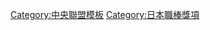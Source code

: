 {{Navbox
|bodyclass=hlist

|name = 中央聯盟最多奪三振
|title = [[日本職棒三振王|中央聯盟最多奪三振]]
|groupstyle = text-align:center
|basestyle = background-color:#8b8
|state = <includeonly>collapsed</includeonly>
|group1 = 1950年代
|list1 = 
*50 [[杉下茂]]
*51 [[杉下茂]]
*52 [[金田正一]]
*53 [[金田正一]]
*54 [[杉下茂]]
*55 [[金田正一]]
*56 [[金田正一]]
*57 [[秋山登]]
*58 [[金田正一]]
*59 [[金田正一]]
|group2 = 1960年代
|list2 = 
*60 [[金田正一]]
*61 [[權藤博]]
*62 [[小山正明]]
*63 [[金田正一]]
*64 [[金田正一]]
*65 [[村山實]]
*66 [[村山實]]
*67 [[江夏豐]]
*68 [[江夏豐]]
*69 [[江夏豐]]
|group3 = 1970年代
|list3 = 
*70 [[江夏豐]]
*71 [[江夏豐]]
*72 [[江夏豐]]
*73 [[高橋一三]]
*74 [[金城基泰]]
*75 [[外木場義郎]]
*76 [[池谷公二郎]]
*77 [[池谷公二郎]]
*78 [[齊藤明雄]]
*79 [[新浦壽夫]]
|group4 = 1980年代
|list4 = 
*80 [[江川卓]]
*81 [[江川卓]]
*82 [[江川卓]]
*83 [[遠藤一彦]]
*84 [[遠藤一彦]]
*85 [[小松辰雄]]
*86 [[遠藤一彦]]
*87 [[川口和久]]
*88 [[槙原寬己]]
*89 [[川口和久]]
|group5 = 1990年代
|list5 = 
*90 [[木田優夫]]
*91 [[川口和久]]
*92 [[仲田幸司]]
*93 [[今中慎二]]
*94 [[桑田真澄]]
*95 [[齋藤雅樹]]
*96 [[齋藤隆 (棒球選手)|齋藤隆]]
*97 [[山本昌]]
*98 [[石井一久]]
*99 [[上原浩治]]
|group6 = 2000年代
|list6 = 
*00 [[石井一久]]
*01 [[野口茂樹]]
*02 [[井川慶]]
*03 [[上原浩治]]
*04 [[井川慶]]
*05 [[門倉健]] / [[三浦大輔]]
*06 [[川上憲伸]] / [[井川慶]]
*07 [[内海哲也]]
*08 [[寇拜·路易斯|C.路易斯]]
*09 [[寇拜·路易斯|C.路易斯]]
|group7 = 2010年代
|list7 = 
*10 [[前田健太]]
*11 [[前田健太]]
*12 [[杉內俊哉]] / [[能見篤史]]
*13 [[藍迪·梅森傑|R.梅森傑]]
*14 [[藍迪·梅森傑|R.梅森傑]]
*15 [[藤浪晉太郎]]
*16 [[菅野智之]]
*17 [[邁爾士·米克拉斯|M.米克拉斯]]
*18 [[菅野智之]]
*19 [[山口俊]]
|group8 = 2020年代
|list8 = 
*20 [[大野雄大]]
*21 [[柳裕也]]
|below = 1991年開始設立表揚
}}<noinclude>
[[Category:中央聯盟模板]]
[[Category:日本職棒獎項]]
</noinclude>